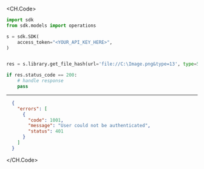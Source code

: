 
<CH.Code>
```python GetFileHash.py
import sdk
from sdk.models import operations

s = sdk.SDK(
    access_token="<YOUR_API_KEY_HERE>",
)


res = s.library.get_file_hash(url='file://C:\Image.png&type=13', type=567.13)

if res.status_code == 200:
    # handle response
    pass
```
---

```json Example Response
  {
    "errors": [
      {
        "code": 1001,
        "message": "User could not be authenticated",
        "status": 401
      }
    ]
  }
```
</CH.Code>
